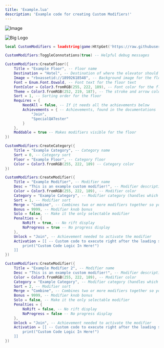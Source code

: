 ```yaml
---
title: 'Example.lua'
description: 'Example code for creating Custom Modifiers!'
---
```


![Image](https://mintlify.s3-us-west-1.amazonaws.com/kiwi-05288d30/Big%20Logo.png "Logo")

<img
  className="big logo:hidden"
  src="Big Logo.png"
  alt="Big Logo"
/>

```lua
local CustomModifiers = loadstring(game:HttpGet('https://raw.githubusercontent.com/iimateiYT/Custom-Modifiers/main/Source.lua'))() -- Load the Custom Modifiers module

CustomModifiers:ToggleConnotations(true) -- Helpful debug messages

CustomModifiers:CreateFloor({
	Title = "Example Floor", -- Floor name
	Destination = "Hotel", -- Destination of where the elevator should lead to (Hotel, Mines, Backdoor)
	Image = "rbxassetid://18992618548", -- Background image for the floor
	Font = Enum.Font.Oswald, -- Font text for the floor text
	FontColor = Color3.fromRGB(255, 222, 189), -- Font color for the floor text
	Theme = Color3.fromRGB(252, 219, 187), -- The stroke and arrow color at the floor picker
	Sort = 1, -- Sorting order for the floor
	Requires = {
		NeedAll = false, -- If it needs all the achievements below
		Achievements = { -- Achievements, found in the documentations
			"Join", 
			"SpecialQATester"
		}
	},
	Moddable = true -- Makes modifiers visible for the floor
})

CustomModifiers:CreateCategory({
	Title = "Example Category", -- Category name
	Sort = 0, -- Category sort
	Floor = "Example Floor", -- Category floor
	Color = Color3.fromRGB(255, 222, 189) -- Category color
})

CustomModifiers:CreateModifier({
	Title = "Example Modifier", -- Modifier name
	Desc = "This is an example custom modifier!", -- Modifier description
	Color = Color3.fromRGB(255, 222, 189), -- Modifier color
	Category = "Example Category", -- Modifier category (handles which floor the modifier should be under)
	Sort = 1, -- Modifier sort
	Merge = "Combine", -- Combines two or more modifiers together so you can only select one in the list
	Bonus = 9999, -- Modifier knob bonus
	Solo = false, -- Make it the only selectable modifier
	Penalties = {
		NoRift = true, -- No rift display
		NoProgress = true -- No progress display
	},
	Unlock = "Join", -- Achievement needed to activate the modifier
	Activation = [[ -- Custom code to execute right after the loading screen goes away
		print("Custom Code Logic In Here!")
	]]
})

CustomModifiers:CreateModifier({
	Title = "Example Modifier 2", -- Modifier name
	Desc = "This is an example custom modifier!", -- Modifier description
	Color = Color3.fromRGB(255, 222, 189), -- Modifier color
	Category = "Example Category", -- Modifier category (handles which floor the modifier should be under)
	Sort = 2, -- Modifier sort
	Merge = "Combine", -- Combines two or more modifiers together so you can only select one in the list
	Bonus = 9999, -- Modifier knob bonus
	Solo = false, -- Make it the only selectable modifier
	Penalties = {
		NoRift = false, -- No rift display
		NoProgress = false -- No progress display
	},
	Unlock = "Join", -- Achievement needed to activate the modifier
	Activation = [[ -- Custom code to execute right after the loading screen goes away
		print("Custom Code Logic In Here!")
	]]
})
```